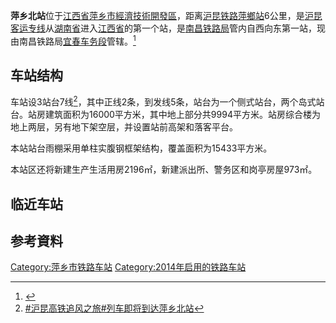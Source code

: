 {{更新|time=2014-12-27T15:58:31+00:00}}
{{Infobox China railway station
|车站名称 = 萍乡北站
|图片 = Pingxiangbei_Railway_Station_20200218_110644.jpg
|图片介绍 = 
|车站拼音 = Pingxiangbei
|英文名称 = Pingxiangbei Railway Station<ref>{{Cite web |url=http://news.sina.com.cn/o/2012-09-18/080725196193.shtml |title=铁道部:火车站名含"东西南北"统一改用拼音 |accessdate=2016-07-30 |archive-date=2017-07-30 |archive-url=https://web.archive.org/web/20170730073100/http://news.sina.com.cn/o/2012-09-18/080725196193.shtml |dead-url=no }}</ref><ref>{{cite journal |author=[[铁道部运输局|铁道部运输局]] |journal = 铁路客货运输专刊 |year=2012 |issue=4 |title = 关于明确铁路车站站名英文译法的通知 |id = 运营运调电[2012]1911号 |page = 6}}</ref>
|车站代码 = 65649
|电报码 = PBG
|拼音码 = PXB
|车站地址 = [[江西省|江西省]][[萍鄉市|萍鄉市]][[萍鄉經濟技術開發區|經濟技術開發區]]
|坐标 = {{coord|27|41|16.32|N|113|50|32.07|E|display=inline,title}}
|归属 = [[南昌铁路局|南昌铁路局]][[宜春车务段|宜春车务段]]
|线路 = [[沪昆客运专线|沪昆客运专线]]
|车站等级 = [[二等站_(中国大陆)|二等站]]<ref>{{Citation|title=南昌铁路局关于重新公布车站等级等事项的通知|date=2016-06-20}}</ref>
|月台数目 = 3
|站台面 = 5
|股道数目 = 7
}}
'''萍乡北站'''位于[[江西省|江西省]][[萍乡市|萍乡市]][[萍鄉經濟技術開發區|經濟技術開發區]]，距离[[沪昆铁路|沪昆铁路]][[萍鄉站|萍鄉站]]6公里，是[[沪昆客运专线|沪昆客运专线]]从[[湖南省|湖南省]]进入[[江西省|江西省]]的第一个站，是[[南昌铁路局|南昌铁路局]]管内自西向东第一站，现由南昌铁路局[[宜春车务段|宜春车务段]]管辖。<ref>{{cite news|author=简炎兵; 余旺|url=http://jxyc.jxnews.com.cn/system/2015/09/16/014277224.shtml|title=沪昆高铁南长段一周年 改变百姓生活态度|publisher=大江网宜春频道|date=2015-09-16|accessdate=2016-10-03|archive-date=2016-10-05|archive-url=https://web.archive.org/web/20161005063227/http://jxyc.jxnews.com.cn/system/2015/09/16/014277224.shtml|dead-url=no}}</ref>

==车站结构==
车站设3站台7线<ref>[http://weibo.com/1882716230/BivVLbJmT?mod=weibotime #沪昆高铁追风之旅#列车即将到达萍乡北站]</ref>，其中正线2条，到发线5条，站台为一个侧式站台，两个岛式站台。站房建筑面积为16000平方米，其中地上部分共9994平方米。站房综合楼为地上两层，另有地下架空层，并设置站前高架和落客平台。
 
本站站台雨棚采用单柱实腹钢框架结构，覆盖面积为15433平方米。
 
本站区还将新建生产生活用房2196㎡，新建派出所、警务区和岗亭房屋973㎡。

== 临近车站 ==
{{start rail box|[[File:China_Railways.svg|16px]] [[中国铁路|中国铁路]]}}
{{s-inop|[[宜春站|宜春站]]|{{站|上海虹橋}}方向}}
{{s-line|[[沪昆高速铁路|沪昆高速铁路]]<br />← 61km 萍乡北站 29km →}}
{{s-inop|[[醴陵东站|醴陵东站]]|{{站|昆明南}}方向}}
{{end box}}

==参考資料==
{{reflist}}

{{沪昆客运专线}}
{{长赣铁路}}
[[Category:萍乡市铁路车站|Category:萍乡市铁路车站]]
[[Category:2014年启用的铁路车站|Category:2014年启用的铁路车站]]